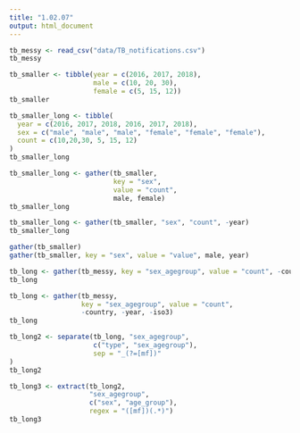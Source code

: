 ```yaml
---
title: "1.02.07"
output: html_document
---
```


```r
tb_messy <- read_csv("data/TB_notifications.csv")
tb_messy
```
```r
tb_smaller <- tibble(year = c(2016, 2017, 2018),
                     male = c(10, 20, 30),
                     female = c(5, 15, 12))
tb_smaller
```
```r
tb_smaller_long <- tibble(
  year = c(2016, 2017, 2018, 2016, 2017, 2018),
  sex = c("male", "male", "male", "female", "female", "female"),
  count = c(10,20,30, 5, 15, 12)
)
tb_smaller_long
```
```r
tb_smaller_long <- gather(tb_smaller, 
                          key = "sex", 
                          value = "count",
                          male, female)
tb_smaller_long
```
```r
tb_smaller_long <- gather(tb_smaller, "sex", "count", -year)
tb_smaller_long
```
```r
gather(tb_smaller)
gather(tb_smaller, key = "sex", value = "value", male, year)
```
```r
tb_long <- gather(tb_messy, key = "sex_agegroup", value = "count", -country, -year, -iso3)
tb_long
```
```r
tb_long <- gather(tb_messy, 
                  key = "sex_agegroup", value = "count", 
                  -country, -year, -iso3)
tb_long
```
```r
tb_long2 <- separate(tb_long, "sex_agegroup", 
                     c("type", "sex_agegroup"),
                     sep = "_(?=[mf])"
)
tb_long2
```
```r
tb_long3 <- extract(tb_long2, 
                    "sex_agegroup", 
                    c("sex", "age_group"),
                    regex = "([mf])(.*)")
tb_long3
```

